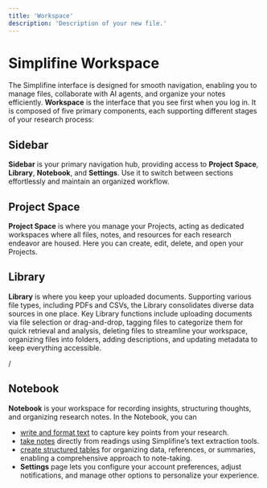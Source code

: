 ```yaml
---
title: 'Workspace'
description: 'Description of your new file.'
---
```


# **Simplifine Workspace**

The Simplifine interface is designed for smooth navigation, enabling you to manage files, collaborate with AI agents, and organize your notes efficiently. **Workspace** is the interface that you see first when you log in. It is composed of five primary components, each supporting different stages of your research process:

## **Sidebar**

**Sidebar** is your primary navigation hub, providing access to **Project Space**, **Library**, **Notebook**, and **Settings**. Use it to switch between sections effortlessly and maintain an organized workflow.

## **Project Space**&#x20;

**Project Space** is where you manage your Projects, acting as dedicated workspaces where all files, notes, and resources for each research endeavor are housed. Here you can create, edit, delete, and open your Projects.



## **Library**&#x20;

**Library** is where you keep your uploaded documents. Supporting various file types, including PDFs and CSVs, the Library consolidates diverse data sources in one place. Key Library functions include uploading documents via file selection or drag-and-drop, tagging files to categorize them for quick retrieval and analysis, deleting files to streamline your workspace, organizing files into folders, adding descriptions, and updating metadata to keep everything accessible.

/

## Notebook

**Notebook** is your workspace for recording insights, structuring thoughts, and organizing research notes. In the Notebook, you can 

* <u>write and format text</u> to capture key points from your research.
* <u>take notes</u> directly from readings using Simplifine’s text extraction tools.
* <u>create structured tables</u> for organizing data, references, or summaries, enabling a comprehensive approach to note-taking.
* **Settings** page lets you configure your account preferences, adjust notifications, and manage other options to personalize your experience.